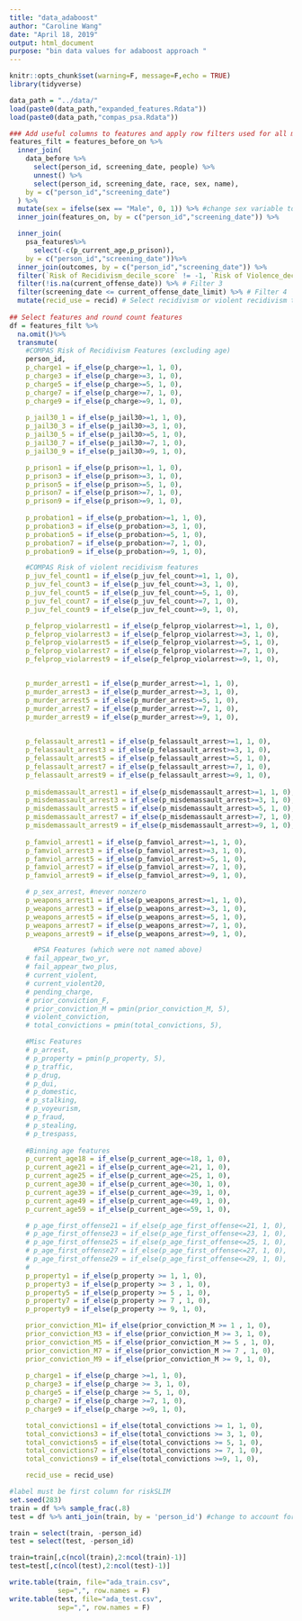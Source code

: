 ```yaml
---
title: "data_adaboost"
author: "Caroline Wang"
date: "April 18, 2019"
output: html_document
purpose: "bin data values for adaboost approach "
---
```


```r
knitr::opts_chunk$set(warning=F, message=F,echo = TRUE)
library(tidyverse)
```

```r
data_path = "../data/"
load(paste0(data_path,"expanded_features.Rdata"))
load(paste0(data_path,"compas_psa.Rdata"))

```

```r
### Add useful columns to features and apply row filters used for all models
features_filt = features_before_on %>%
  inner_join(
    data_before %>% 
      select(person_id, screening_date, people) %>%
      unnest() %>%
      select(person_id, screening_date, race, sex, name),
    by = c("person_id","screening_date")
  ) %>%
  mutate(sex = ifelse(sex == "Male", 0, 1)) %>% #change sex variable to numeric encoding
  inner_join(features_on, by = c("person_id","screening_date")) %>%

  inner_join(
    psa_features%>%
      select(-c(p_current_age,p_prison)), 
    by = c("person_id","screening_date"))%>%
  inner_join(outcomes, by = c("person_id","screening_date")) %>%
  filter(`Risk of Recidivism_decile_score` != -1, `Risk of Violence_decile_score` != -1) %>% # Filter 1
  filter(!is.na(current_offense_date)) %>% # Filter 3
  filter(screening_date <= current_offense_date_limit) %>% # Filter 4
  mutate(recid_use = recid) # Select recidivism or violent recidivism to use in this script 
         
## Select features and round count features
df = features_filt %>%
  na.omit()%>%
  transmute(
    #COMPAS Risk of Recidivism Features (excluding age)
    person_id,
    p_charge1 = if_else(p_charge>=1, 1, 0),
    p_charge3 = if_else(p_charge>=3, 1, 0),
    p_charge5 = if_else(p_charge>=5, 1, 0),
    p_charge7 = if_else(p_charge>=7, 1, 0),
    p_charge9 = if_else(p_charge>=9, 1, 0),
  
    p_jail30_1 = if_else(p_jail30>=1, 1, 0),
    p_jail30_3 = if_else(p_jail30>=3, 1, 0),
    p_jail30_5 = if_else(p_jail30>=5, 1, 0),
    p_jail30_7 = if_else(p_jail30>=7, 1, 0),
    p_jail30_9 = if_else(p_jail30>=9, 1, 0),

    p_prison1 = if_else(p_prison>=1, 1, 0),
    p_prison3 = if_else(p_prison>=3, 1, 0),
    p_prison5 = if_else(p_prison>=5, 1, 0),
    p_prison7 = if_else(p_prison>=7, 1, 0),
    p_prison9 = if_else(p_prison>=9, 1, 0),
    
    p_probation1 = if_else(p_probation>=1, 1, 0),
    p_probation3 = if_else(p_probation>=3, 1, 0),
    p_probation5 = if_else(p_probation>=5, 1, 0),
    p_probation7 = if_else(p_probation>=7, 1, 0),
    p_probation9 = if_else(p_probation>=9, 1, 0),

    #COMPAS Risk of violent recidivism features
    p_juv_fel_count1 = if_else(p_juv_fel_count>=1, 1, 0),
    p_juv_fel_count3 = if_else(p_juv_fel_count>=3, 1, 0),
    p_juv_fel_count5 = if_else(p_juv_fel_count>=5, 1, 0),
    p_juv_fel_count7 = if_else(p_juv_fel_count>=7, 1, 0),
    p_juv_fel_count9 = if_else(p_juv_fel_count>=9, 1, 0),

    p_felprop_violarrest1 = if_else(p_felprop_violarrest>=1, 1, 0),
    p_felprop_violarrest3 = if_else(p_felprop_violarrest>=3, 1, 0),
    p_felprop_violarrest5 = if_else(p_felprop_violarrest>=5, 1, 0),
    p_felprop_violarrest7 = if_else(p_felprop_violarrest>=7, 1, 0),
    p_felprop_violarrest9 = if_else(p_felprop_violarrest>=9, 1, 0),


    p_murder_arrest1 = if_else(p_murder_arrest>=1, 1, 0),
    p_murder_arrest3 = if_else(p_murder_arrest>=3, 1, 0),
    p_murder_arrest5 = if_else(p_murder_arrest>=5, 1, 0),
    p_murder_arrest7 = if_else(p_murder_arrest>=7, 1, 0),
    p_murder_arrest9 = if_else(p_murder_arrest>=9, 1, 0),
    

    p_felassault_arrest1 = if_else(p_felassault_arrest>=1, 1, 0),
    p_felassault_arrest3 = if_else(p_felassault_arrest>=3, 1, 0),
    p_felassault_arrest5 = if_else(p_felassault_arrest>=5, 1, 0),
    p_felassault_arrest7 = if_else(p_felassault_arrest>=7, 1, 0),
    p_felassault_arrest9 = if_else(p_felassault_arrest>=9, 1, 0),
    
    p_misdemassault_arrest1 = if_else(p_misdemassault_arrest>=1, 1, 0),
    p_misdemassault_arrest3 = if_else(p_misdemassault_arrest>=3, 1, 0),
    p_misdemassault_arrest5 = if_else(p_misdemassault_arrest>=5, 1, 0),
    p_misdemassault_arrest7 = if_else(p_misdemassault_arrest>=7, 1, 0),
    p_misdemassault_arrest9 = if_else(p_misdemassault_arrest>=9, 1, 0),
    
    p_famviol_arrest1 = if_else(p_famviol_arrest>=1, 1, 0),
    p_famviol_arrest3 = if_else(p_famviol_arrest>=3, 1, 0),
    p_famviol_arrest5 = if_else(p_famviol_arrest>=5, 1, 0),
    p_famviol_arrest7 = if_else(p_famviol_arrest>=7, 1, 0),
    p_famviol_arrest9 = if_else(p_famviol_arrest>=9, 1, 0),

    # p_sex_arrest, #never nonzero
    p_weapons_arrest1 = if_else(p_weapons_arrest>=1, 1, 0),
    p_weapons_arrest3 = if_else(p_weapons_arrest>=3, 1, 0),
    p_weapons_arrest5 = if_else(p_weapons_arrest>=5, 1, 0),
    p_weapons_arrest7 = if_else(p_weapons_arrest>=7, 1, 0),
    p_weapons_arrest9 = if_else(p_weapons_arrest>=9, 1, 0),

      #PSA Features (which were not named above)
    # fail_appear_two_yr, 
    # fail_appear_two_plus, 
    # current_violent, 
    # current_violent20, 
    # pending_charge, 
    # prior_conviction_F, 
    # prior_conviction_M = pmin(prior_conviction_M, 5), 
    # violent_conviction, 
    # total_convictions = pmin(total_convictions, 5), 

    #Misc Features
    # p_arrest,
    # p_property = pmin(p_property, 5),
    # p_traffic,
    # p_drug,
    # p_dui,
    # p_domestic,
    # p_stalking,
    # p_voyeurism,
    # p_fraud,
    # p_stealing,
    # p_trespass,
    
    #Binning age features 
    p_current_age18 = if_else(p_current_age<=18, 1, 0),
    p_current_age21 = if_else(p_current_age<=21, 1, 0),
    p_current_age25 = if_else(p_current_age<=25, 1, 0),
    p_current_age30 = if_else(p_current_age<=30, 1, 0),
    p_current_age39 = if_else(p_current_age<=39, 1, 0),
    p_current_age49 = if_else(p_current_age<=49, 1, 0),
    p_current_age59 = if_else(p_current_age<=59, 1, 0),

    # p_age_first_offense21 = if_else(p_age_first_offense<=21, 1, 0),
    # p_age_first_offense23 = if_else(p_age_first_offense<=23, 1, 0),
    # p_age_first_offense25 = if_else(p_age_first_offense<=25, 1, 0),
    # p_age_first_offense27 = if_else(p_age_first_offense<=27, 1, 0),
    # p_age_first_offense29 = if_else(p_age_first_offense<=29, 1, 0),
    # 
    p_property1 = if_else(p_property >= 1, 1, 0),
    p_property3 = if_else(p_property >= 3 , 1, 0),
    p_property5 = if_else(p_property >= 5 , 1, 0),
    p_property7 = if_else(p_property >= 7 , 1, 0),
    p_property9 = if_else(p_property >= 9, 1, 0),

    prior_conviction_M1= if_else(prior_conviction_M >= 1 , 1, 0),
    prior_conviction_M3 = if_else(prior_conviction_M >= 3, 1, 0),
    prior_conviction_M5 = if_else(prior_conviction_M >= 5 , 1, 0),
    prior_conviction_M7 = if_else(prior_conviction_M >= 7 , 1, 0),
    prior_conviction_M9 = if_else(prior_conviction_M >= 9, 1, 0),
    
    p_charge1 = if_else(p_charge >=1, 1, 0),
    p_charge3 = if_else(p_charge >= 3, 1, 0),
    p_charge5 = if_else(p_charge >= 5, 1, 0),
    p_charge7 = if_else(p_charge >=7, 1, 0),
    p_charge9 = if_else(p_charge >=9, 1, 0),

    total_convictions1 = if_else(total_convictions >= 1, 1, 0),
    total_convictions3 = if_else(total_convictions >= 3, 1, 0),
    total_convictions5 = if_else(total_convictions >= 5, 1, 0),
    total_convictions7 = if_else(total_convictions >= 7, 1, 0),
    total_convictions9 = if_else(total_convictions >=9, 1, 0),

    recid_use = recid_use)

#label must be first column for riskSLIM
set.seed(283)
train = df %>% sample_frac(.8)
test = df %>% anti_join(train, by = 'person_id') #change to account for screening date!

train = select(train, -person_id)
test = select(test, -person_id)

train=train[,c(ncol(train),2:ncol(train)-1)]
test=test[,c(ncol(test),2:ncol(test)-1)]
```


```r
write.table(train, file="ada_train.csv",
            sep=",", row.names = F)
write.table(test, file="ada_test.csv",
            sep=",", row.names = F)

```

